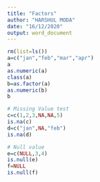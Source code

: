 ---
title: "Factors"
author: "HARSHUL MODA"
date: "16/12/2020"
output: word_document
---
```{r}
rm(list=ls())
a=c("jan","feb","mar","apr")
a
as.numeric(a)
class(a)
b=as.factor(a)
as.numeric(b)
b

# Missing Value test
c=c(1,2,3,NA,NA,5)
is.na(c)
d=c("jan",NA,"feb")
is.na(d)

# Null value
e=c(NULL,3,4)
is.null(e)
f=NULL
is.null(f)
```

